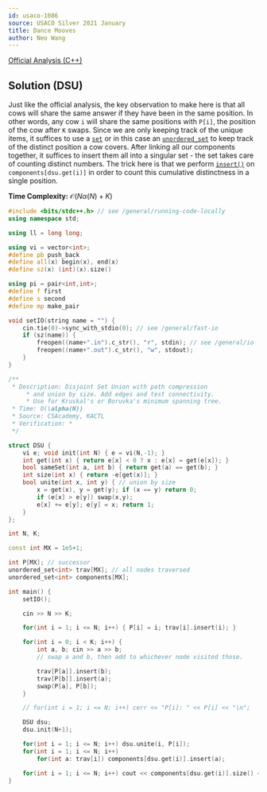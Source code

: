 ```yaml
---
id: usaco-1086
source: USACO Silver 2021 January
title: Dance Mooves
author: Neo Wang
---
```


[Official Analysis (C++)](http://www.usaco.org/current/data/sol_prob1_silver_jan21.html)

## Solution (DSU)

Just like the official analysis, the key observation to make here is that all cows will share the same answer if they have been in the same position. In other words, any cow `i` will share the same positions with `P[i]`, the position of the cow after `K` swaps. Since we are only keeping track of the unique items, it suffices to use a [`set`](https://en.cppreference.com/w/cpp/container/set) or in this case an [`unordered_set`](https://en.cppreference.com/w/cpp/container/unordered_set) to keep track of the distinct position a cow covers. After linking all our components together, it suffices to insert them all into a singular set - the set takes care of counting distinct numbers. The trick here is that we perform [`insert()`](https://en.cppreference.com/w/cpp/container/unordered_set/insert) on `components[dsu.get(i)]` in order to count this cumulative distinctness in a single position.

**Time Complexity:** $\mathcal{O}(N\alpha(N) + K)$

<LanguageSection>

<CPPSection>

```cpp
#include <bits/stdc++.h> // see /general/running-code-locally
using namespace std;

using ll = long long;

using vi = vector<int>;
#define pb push_back
#define all(x) begin(x), end(x)
#define sz(x) (int)(x).size()

using pi = pair<int,int>;
#define f first
#define s second
#define mp make_pair

void setIO(string name = "") {
	cin.tie(0)->sync_with_stdio(0); // see /general/fast-io
	if (sz(name)) {
		freopen((name+".in").c_str(), "r", stdin); // see /general/io
		freopen((name+".out").c_str(), "w", stdout);
	}
}

/**
 * Description: Disjoint Set Union with path compression
	 * and union by size. Add edges and test connectivity. 
	 * Use for Kruskal's or Boruvka's minimum spanning tree.
 * Time: O(\alpha(N))
 * Source: CSAcademy, KACTL
 * Verification: *
 */

struct DSU {
	vi e; void init(int N) { e = vi(N,-1); }
	int get(int x) { return e[x] < 0 ? x : e[x] = get(e[x]); } 
	bool sameSet(int a, int b) { return get(a) == get(b); }
	int size(int x) { return -e[get(x)]; }
	bool unite(int x, int y) { // union by size
		x = get(x), y = get(y); if (x == y) return 0;
		if (e[x] > e[y]) swap(x,y);
		e[x] += e[y]; e[y] = x; return 1;
	}
};

int N, K;

const int MX = 1e5+1;

int P[MX]; // successor
unordered_set<int> trav[MX]; // all nodes traversed
unordered_set<int> components[MX];

int main() {
	setIO();

	cin >> N >> K;

	for(int i = 1; i <= N; i++) { P[i] = i; trav[i].insert(i); }

	for(int i = 0; i < K; i++) {
		int a, b; cin >> a >> b; 
        // swap a and b, then add to whichever node visited those.

		trav[P[a]].insert(b);
		trav[P[b]].insert(a);
		swap(P[a], P[b]);
	}

	// for(int i = 1; i <= N; i++) cerr << "P[i]: " << P[i] << "\n";

	DSU dsu;
	dsu.init(N+1);

	for(int i = 1; i <= N; i++) dsu.unite(i, P[i]);
	for(int i = 1; i <= N; i++) 
		for(int a: trav[i]) components[dsu.get(i)].insert(a);

	for(int i = 1; i <= N; i++) cout << components[dsu.get(i)].size() << "\n";
}
```

</CPPSection>

</LanguageSection>
